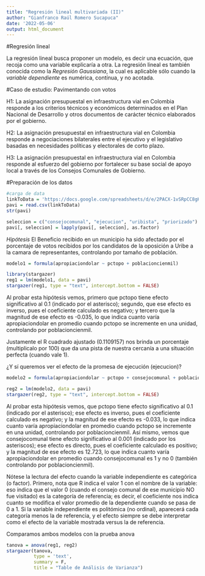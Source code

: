 ---
title: "Regresión lineal multivariada (II)"
author: "Gianfranco Raúl Romero Sucapuca"
date: '2022-05-06'
output: html_document
---

#Regresión lineal

La regresión lineal busca proponer un modelo, es decir una ecuación, que recoja como una variable explicaría a otra. La regresión lineal es también conocida como la *Regresión Gaussiana*, la cual es aplicable sólo cuando la *variable dependiente* es numérica, contínua, y no acotada.

#Caso de estudio: Pavimentando con votos

H1: La asignación presupuestal en infraestructura vial en Colombia responde a los criterios técnicos y económicos determinados en el Plan Nacional de Desarrollo y otros documentos de carácter técnico elaborados por el gobierno.

H2: La asignación presupuestal en infraestructura vial en Colombia responde a negociaciones bilaterales entre el ejecutivo y el legislativo basadas en necesidades políticas y electorales de corto plazo.

H3: La asignación presupuestal en infraestructura vial en Colombia responde al esfuerzo del gobierno por fortalecer su base social de apoyo local a través de los Consejos Comunales de Gobierno.

#Preparación de los datos

```{r}
#carga de data
linkToData = 'https://docs.google.com/spreadsheets/d/e/2PACX-1vSRpCC8gKIxMxpK0wjgLcl-GQWdw6sAeB16Sixkq6kZXeTfMS8_n70twbEbQ2tMcGp8tm-6x8qf8ieo/pub?gid=234740779&single=true&output=csv'
pavi = read.csv(linkToData)
str(pavi)
```

```{r}
seleccion = c("consejocomunal", "ejecucion", "uribista", "priorizado")
pavi[, seleccion] = lapply(pavi[, seleccion], as.factor)
```

*Hipótesis* El Beneficio recibido en un municipio ha sido afectado por el porcentaje de votos recibidos por los candidatos de la oposición a Uribe a la camara de representantes, controlando por tamaño de población.

```{r}
modelo1 = formula(apropiaciondolar ~ pctopo + poblacioncienmil)
```

```{r}
library(stargazer)
reg1 = lm(modelo1, data = pavi)
stargazer(reg1, type = "text", intercept.bottom = FALSE)
```

Al probar esta hipótesis vemos, primero que pctopo tiene efecto significativo al 0.1 (indicado por el asterisco); segundo, que ese efecto es inverso, pues el coeficiente calculado es negativo; y tercero que la magnitud de ese efecto es -0.035, lo que indica cuanto varía apropiaciondolar en promedio cuando pctopo se incremente en una unidad, controlando por poblacioncienmil.

Justamente el R cuadrado ajustado (0.1109157) nos brinda un porcentaje (multiplicalo por 100) que da una pista de nuestra cercanía a una situación perfecta (cuando vale 1).

¿Y sí queremos ver el efecto de la promesa de ejecución (ejecucion)?

```{r}
modelo2 = formula(apropiaciondolar ~ pctopo + consejocomunal + poblacioncienmil)
```

```{r}
reg2 = lm(modelo2, data = pavi)
stargazer(reg2, type = "text", intercept.bottom = FALSE)
```

Al probar esta hipótesis vemos, que pctopo tiene efecto significativo al 0.1 (indicado por el asterisco); ese efecto es inverso, pues el coeficiente calculado es negativo; y la magnitud de ese efecto es -0.033, lo que indica cuanto varía apropiaciondolar en promedio cuando pctopo se incremente en una unidad, controlando por poblacioncienmil. Así mismo, vemos que consejocomunal tiene efecto significativo al 0.001 (indicado por los asteriscos); ese efecto es directo, pues el coeficiente calculado es positivo; y la magnitud de ese efecto es 12.723, lo que indica cuanto varía apropiaciondolar en promedio cuando consejocomunal es 1 y no 0 (también controlando por poblacioncienmil).

Nótese la lectura del efecto cuando la variable independiente es categórica (o factor). Primero, nota que R indica el valor 1 con el nombre de la variable: eso indica que el valor 0 (cuando el consejo comunal de ese municipio NO fue visitado) es la categoría de referencia; es decir, el coeficiente nos indica cuanto se modifica el valor promedio de la dependiente cuando se pasa de 0 a 1. Si la variable independiente es politómica (no ordinal), aparecerá cada categoría menos la de referencia, y el efecto siempre se debe interpretar como el efecto de la variable mostrada versus la de referencia.

Comparamos ambos modelos con la prueba anova

```{r}
tanova = anova(reg1, reg2)
stargazer(tanova,
          type = 'text',
          summary = F,
          title = "Table de Análisis de Varianza")
```































